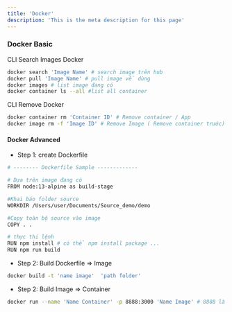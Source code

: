 ```yaml
---
title: 'Docker'
description: 'This is the meta description for this page'
---
```


### Docker Basic
CLI Search Images Docker
```bash
docker search 'Image Name' # search image trên hub
docker pull 'Image Name' # pull image về dùng
docker images # list image đang có
docker container ls --all #list all container 
```

CLI Remove Docker
```bash
docker container rm 'Container ID' # Remove container / App
docker image rm -f 'Image ID' # Remove Image ( Remove container trước) '-f' --force 

```

#### Docker Advanced 
- Step 1: create Dockerfile
```bash
# -------- Dockerfile Sample -------------

# Dựa trên image đang có
FROM node:13-alpine as build-stage

#Khai báo folder source
WORKDIR /Users/user/Documents/Source_demo/demo

#Copy toàn bộ source vào image
COPY . .

# thực thi lệnh
RUN npm install # có thể npm install package ...
RUN npm run build
```

- Step 2: Build Dockerfile => Image
```bash
docker build -t 'name image'  'path folder' 
```

- Step 2: Build Image => Container
```bash
docker run --name 'Name Container' -p 8888:3000 'Name Image' # 8888 là port của local , 3000 là port cua Docker 
```